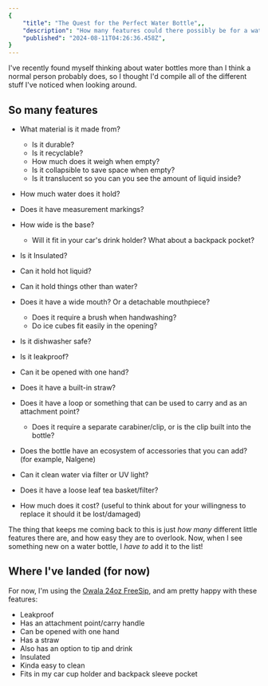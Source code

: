 ```yaml
---
{
	"title": "The Quest for the Perfect Water Bottle",,
	"description": "How many features could there possibly be for a water bottle?",
	"published": "2024-08-11T04:26:36.458Z",
}
---
```


I've recently found myself thinking about water bottles more than I think a
normal person probably does, so I thought I'd compile all of the different stuff
I've noticed when looking around.

## So many features

- What material is it made from?

  - Is it durable?
  - Is it recyclable?
  - How much does it weigh when empty?
  - Is it collapsible to save space when empty?
  - Is it translucent so you can you see the amount of liquid inside?

- How much water does it hold?
- Does it have measurement markings?
- How wide is the base?

  - Will it fit in your car's drink holder? What about a backpack pocket?

- Is it Insulated?
- Can it hold hot liquid?
- Can it hold things other than water?
- Does it have a wide mouth? Or a detachable mouthpiece?
  - Does it require a brush when handwashing?
  - Do ice cubes fit easily in the opening?
- Is it dishwasher safe?
- Is it leakproof?

- Can it be opened with one hand?
- Does it have a built-in straw?

- Does it have a loop or something that can be used to carry and as an attachment point?
  - Does it require a separate carabiner/clip, or is the clip built into the bottle?
- Does the bottle have an ecosystem of accessories that you can add? (for example, Nalgene)

- Can it clean water via filter or UV light?
- Does it have a loose leaf tea basket/filter?

- How much does it cost? (useful to think about for your willingness to replace it should it be lost/damaged)

The thing that keeps me coming back to this is just _how many_ different little features there are, and how easy they are to overlook. Now, when I see something new on a water bottle, I _have to_ add it to the list!

## Where I've landed (for now)

For now, I'm using the [Owala 24oz FreeSip](https://www.amazon.com/dp/B085DTZQNZ), and am pretty happy with these features:

- Leakproof
- Has an attachment point/carry handle
- Can be opened with one hand
- Has a straw
- Also has an option to tip and drink
- Insulated
- Kinda easy to clean
- Fits in my car cup holder and backpack sleeve pocket
